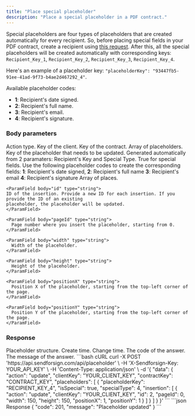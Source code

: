 ```yaml
---
title: "Place special placeholder"
description: "Place a special placeholder in a PDF contract."
---
```


Special placeholders are four types of placeholders that are created automatically for every recipient.
So, before placing special fields in your PDF contract, create a recipient using [this request](/api-reference/recipient/create).
After this, all the special placeholders will be created automatically with corresponding keys:
`Recipient_Key_1`, `Recipient_Key_2`, `Recipient_Key_3`, `Recipient_Key_4`.

Here's an example of a placeholder key: `"placeholderKey": "93447fb5-91ee-41ad-9f73-b4ae2d467292_4"`.

Available placeholder codes:
- <b>1</b>: Recipient's date signed.
- <b>2</b>: Recipient's full name.
- <b>3</b>: Recipient's email.
- <b>4</b>: Recipient's signature.


### Body parameters

<ParamField body="action" type="string" required>
  Action type.
</ParamField>

<ParamField body="clientKey" type="string" required>
  Key of the client.
</ParamField>

<ParamField body="contractKey" type="string" required>
  Key of the contract.
</ParamField>

<ParamField body="placeholders" required>
  Array of placeholders.

  <Expandable title="child attribute">

  <ParamField body="placeholderKey" type="string" required>
    Key of the placeholder that needs to be updated. Generated automatically from 2 paramaters: Recipient's Key and Special Type.
  </ParamField>

  <ParamField body="isSpecial" type="boolean" required>
    True for special fields.
  </ParamField>

  <ParamField body="specialType" type="string" required>
    Use the following placeholder codes to create the corresponding fields: 
    <b>1</b>: Recipient's date signed, 
    <b>2</b>: Recipient's full name
    <b>3</b>: Recipient's email 
    <b>4</b>: Recipient's signature
  </ParamField>

  <ParamField body="insertion" type="string">
    Array of places.
  </ParamField>
  
  <Expandable title="child attribute">

    <ParamField body="id" type="string">
    ID of the insertion. Provide a new ID for each insertion. If you provide the ID of an existing 
    placeholder, the placeholder will be updated.
    </ParamField>

    <ParamField body="pageId" type="string">
      Page number where you insert the placeholder, starting from 0.
    </ParamField>

    <ParamField body="width" type="string">
      Width of the placeholder.
    </ParamField>

    <ParamField body="height" type="string">
      Height of the placeholder.
    </ParamField>

    <ParamField body="positionX" type="string">
      Position X of the placeholder, starting from the top-left corner of the page.
    </ParamField>

    <ParamField body="positionY" type="string">
      Position Y of the placeholder, starting from the top-left corner of the page.
    </ParamField>

  </Expandable>

  </Expandable>

</ParamField>

### Response

  <ResponseField name="placeholder" type="string">
    Placeholder structure.

  <Expandable title="child attribute">

  <ResponseField name="createTime" type="string">
    Create time.
  </ResponseField>

  <ResponseField name="changeTime" type="string">
    Change time.
  </ResponseField>

  </Expandable>

  </ResponseField>

<ResponseField name="code" type="string">
  The code of the answer.
</ResponseField>

<ResponseField name="message" type="string">
  The message of the answer.
</ResponseField>

<RequestExample>
```bash cURL
curl -X POST 'https://api.sendforsign.com/api/placeholder' \
     -H 'X-Sendforsign-Key: YOUR_API_KEY' \
     -H 'Content-Type: application/json' \
     -d '{
    "data": {
        "action": "update",
        "clientKey": "YOUR_CLIENT_KEY",
        "contractKey": "CONTRACT_KEY",
        "placeholders": [
            {
                "placeholderKey": "RECIPIENT_KEY_4",
                "isSpecial": true,
                "specialType": 4,
                "insertion": [
                    {
                        "action": "update",
                        "clientKey": "YOUR_CLIENT_KEY",
                        "id": 2,
                        "pageId": 0,
                        "width": 150,
                        "height": 150,
                        "positionX": 1,
                        "positionY": 1
                    }
                ]
            }
        ]
    }
}'
```
</RequestExample>

<ResponseExample>
```json Response
{
    "code": 201,
    "message": "Placeholder updated"
}
```
</ResponseExample>